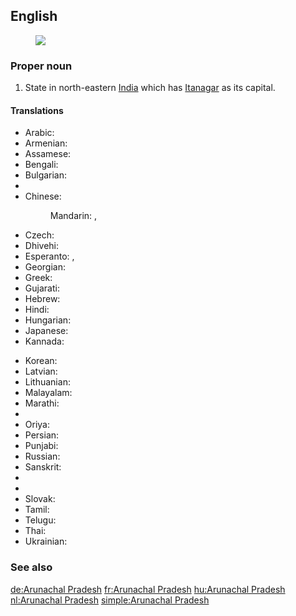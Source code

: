 ==English==
{{wikipedia}}
[[Image:Arunachal Pradesh in India (disputed hatched).svg|thumb|]]
===Proper noun===
{{en-proper noun|head=[[Arunachal]] [[Pradesh]]}}

# State in north-eastern [[India]] which has [[Itanagar]] as its capital.

====Translations====
{{trans-top|Arunachal Pradesh}}
* Arabic: {{t-|ar|أروناجل برديش|m|tr='arunajal bradiish}}
* Armenian: {{t-|hy|Արունաչալ Պրադեշ|tr=Arunačal Pradeš}}
* Assamese: {{t-|as|অৰুণাচল প্ৰদেশ|sc=Beng}}
* Bengali: {{t-|bn|অরুণাচল প্রদেশ|sc=Beng}}
* Bulgarian: {{t-|bg|Аруначал Прадеш|sc=Cyrl}}
* {{trreq|Chhattisgarhi}}
* Chinese:
*: Mandarin: {{t|cmn|阿魯納恰爾邦|sc=Hani}},  {{t|cmn|阿鲁纳恰尔邦|tr=Ālǔnàqià'ěr-bāng|sc=Hani}}
* Czech: {{t-|cs|Arunáčalpradéš}}
* Dhivehi: {{t|dv|އަރުނާޗަލް ޕްރަދޭޝް|sc=Thaa}}
* Esperanto: {{t-|eo|Arunaĉal-Pradeŝo}}, {{t-|eo|Arunaĉalpradeŝo}}
* Georgian: {{t-|ka|არუნაჩალ-პრადეში|sc=Geor}}
* Greek: {{t-|el|Αρουνάτσαλ Πραντές|sc=Grek}}
* Gujarati: {{t-|gu|અરુણાચલ પ્રદેશ|sc=Gujr}}
* Hebrew: {{t-|he|ארונצ'אל פראדש}}
* Hindi: {{t+|hi|अरुणाचल प्रदेश|tr=aruṇācal pradēś}}
* Hungarian: {{t+|hu|Arunácsal Pradés}}
* Japanese: {{t-|ja|アルナーチャル・プラデーシュ州|tr=Arunacharu-Buradēshu-shū}}
* Kannada: {{t-|kn|ಅರುಣಾಚಲ ಪ್ರದೇಶ|sc=Knda}}
{{trans-mid}}
* Korean: {{t-|ko|아루나찰프라데시 주|tr=Arunachal-peuradesi-ju|sc=Hang}}
* Latvian: {{t-|lv|Arunāčala Pradēša}}
* Lithuanian: {{t-|lt|Arunačal Pradešas|m}}
* Malayalam: {{t-|ml|അരുണാചല്‍ പ്രദേശ്|sc=Mlym}}
* Marathi: {{t-|mr|अरुणाचल प्रदेश|sc=Deva}}
* {{trreq|Mizo}}
* Oriya: {{t-|or|ଅରୁଣାଚଳ ପ୍ରଦେଶ|sc=Orya}}
* Persian: {{t-|fa|آروناچال پرادش}}
* Punjabi: {{t-|pa|ਅਰੁਨਾਚਲ ਪ੍ਰਦੇਸ਼|sc=Guru}}
* Russian: {{t-|ru|Аруначал-Прадеш|m|tr=Arunačal-Pradéš}}
* Sanskrit: {{t-|sa|अरुणाचल प्रदेश}}
* {{trreq|Santali}}
* {{trreq|Sikkimese}}
* Slovak: {{t-|sk|Arunáčalpradéš}}
* Tamil: {{t-|ta|அருணாசலப் பிரதேசம்}}
* Telugu: {{t+|te|అరుణాచల్ ప్రదేశ్}}
* Thai: {{t-|th|รัฐอรุณาจัลประเทศ|tr=rát à-rú-naa-jan bprà-tâyt}}
* Ukrainian: {{t-|uk|Аруначал-Прадеш|sc=Cyrl}}
{{trans-bottom}}

===See also===
{{list:states of India/en}}


[[de:Arunachal Pradesh]]
[[fr:Arunachal Pradesh]]
[[hu:Arunachal Pradesh]]
[[nl:Arunachal Pradesh]]
[[simple:Arunachal Pradesh]]